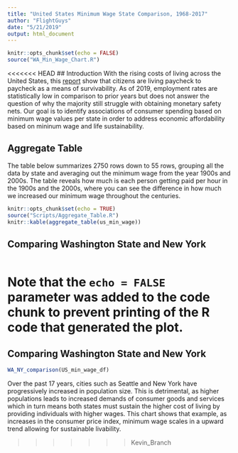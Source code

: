 ```yaml
---
title: "United States Minimum Wage State Comparison, 1968-2017"
author: "FlightGuys"
date: "5/21/2019"
output: html_document
---
```


```r
knitr::opts_chunk$set(echo = FALSE)
source("WA_Min_Wage_Chart.R")
```

<<<<<<< HEAD
## Introduction
With the rising costs of living across the United States, this [report](https://www.theguardian.com/commentisfree/2018/jul/29/us-economy-workers-paycheck-robert-reich) 
show that citizens are living paycheck to paycheck as a means of survivability. As of 2019, employment 
rates are statistically low in comparison to prior years but does not answer the question of why 
the majority still struggle with obtaining monetary safety nets. Our goal is to 
identify associations of consumer spending based on minimum wage values per state 
in order to address economic affordability based on mininum wage and life sustainability.

## Aggregate Table
The table below summarizes 2750 rows down to 55 rows, grouping all the data by state and averaging out the minimum wage from the year 1900s and 2000s. The table reveals how much is each person getting paid per hour in the 1900s and the 2000s, where you can see the difference in how much we increased our minimum wage throughout the centuries.
```r
knitr::opts_chunk$set(echo = TRUE)
source("Scripts/Aggregate_Table.R")
knitr::kable(aggregate_table(us_min_wage))
```

## Comparing Washington State and New York 
```r

```


Note that the `echo = FALSE` parameter was added to the code chunk to prevent printing of the R code that generated the plot.
=======


## Comparing Washington State and New York
```r
WA_NY_comparison(US_min_wage_df)
```
Over the past 17 years, cities such as Seattle and New York have progressively increased in population size. This is detrimental, as higher populations leads to increased demands of consumer goods and services which in turn means both states must sustain the higher cost of living by providing individuals with higher wages. This chart shows that example, as increases in the consumer price index, minimum wage scales in a upward trend allowing for sustainable livability. 

>>>>>>> Kevin_Branch

